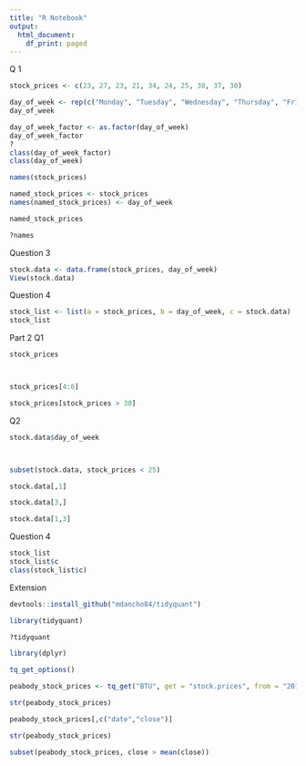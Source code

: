 ```yaml
---
title: "R Notebook"
output:
  html_document:
    df_print: paged
---
```

Q 1

```r
stock_prices <- c(23, 27, 23, 21, 34, 24, 25, 30, 37, 30)

day_of_week <- rep(c("Monday", "Tuesday", "Wednesday", "Thursday", "Friday"), times = 2)
day_of_week

```


```r
day_of_week_factor <- as.factor(day_of_week)
day_of_week_factor
?
class(day_of_week_factor)
class(day_of_week)
```

```r
names(stock_prices) 
```

```r
named_stock_prices <- stock_prices
names(named_stock_prices) <- day_of_week

named_stock_prices

?names
```

Question 3
```r
stock.data <- data.frame(stock_prices, day_of_week)
View(stock.data)
```
 
Question 4 
```r
stock_list <- list(a = stock_prices, b = day_of_week, c = stock.data)
stock_list
```


Part 2 Q1
```r
stock_prices



stock_prices[4:6]

stock_prices[stock_prices > 30]
```


Q2
```r
stock.data$day_of_week




```


```r
subset(stock.data, stock_prices < 25)
```

```r
stock.data[,1]
```
```r
stock.data[3,]
```


```r
stock.data[1,3]
```
Question 4 
```r
stock_list
stock_list$c
class(stock_list$c)
```






Extension 
```r
devtools::install_github("mdancho84/tidyquant")

```

```r
library(tidyquant)
```

```r
?tidyquant
```


```r
library(dplyr)
```
```r
tq_get_options()
```

```r
peabody_stock_prices <- tq_get("BTU", get = "stock.prices", from = "2019-01-01", "2019-10-01")
```


```r
str(peabody_stock_prices)
```

```r
peabody_stock_prices[,c("date","close")]
```


```r
str(peabody_stock_prices)
```

```r

subset(peabody_stock_prices, close > mean(close))
```

